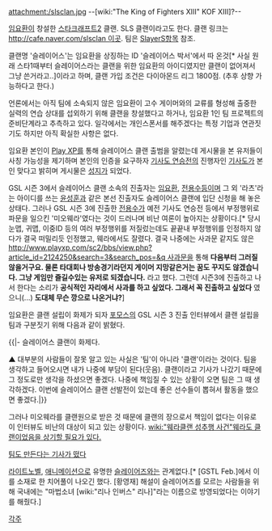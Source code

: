 [[attachment:/slsclan.jpg]]
--[wiki:"The King of Fighters XIII" KOF XIII]?--

[[임요환]]이 창설한 [[스타크래프트2]] 클랜. SLS 클랜이라고도 한다.
클랜 링크는 [[http://cafe.naver.com/slsclan 이곳]].
팀은 [[SlayerS]]항목 참조.


클랜명 '슬레이어스'는 임요환을 상징하는 ID '슬레이어스 박서'에서 따 온것[* 사실 원래 스타1때부터 슬레이어스라는 클랜을 위한 임요환의 아이디였지만 클랜이 없어져서 그냥 쓴거라고..]이라고 하며, 클랜 가입 조건은 다이아몬드 리그 1800점. (추후 상향 가능하다고 한다.)

언론에서는 아직 팀에 소속되지 않은 임요환이 고수 게이머와의 교류를 형성해 출중한 실력의 연습 상대를 섭외하기 위해 클랜을 창설했다고 하거나, 임요환 1인 팀 프로젝트의 준비단계라고 추측하고 있다. 일각에서는 개인스폰서를 해주겠다는 특정 기업과 연관짓기도 하지만 아직 확실한 사항은 없다.

임요환 본인이 [[Play XP]]를 통해 슬레이어스 클랜 출범을 알렸는데 게시물을 본 유저들이 사칭 가능성을 제기하며 본인의 인증을 요구하자 [[기사도 연승전]]의 진행자인 [[기사도]]가 본인 맞다고 밝히며 게시물은 [[성지]]가 되었다.

GSL 시즌 3에서 슬레이어스 클랜 소속의 진출자는 [[임요환]], [[전용수]]등이며 그 외 '라츠'라는 아이디를 쓰는 [[윤성훈]]과 같은 본선 진출자도 슬레이어스 클랜에 입단 신청을 해 놓은 상태다. 그러나 GSL 시즌 3에 진출한 [[전용수]]가 예전 기사도 연승전 등에서 부정행위로 파문을 일으킨 '미오웨라'였다는 것이 드러나며 비난 여론이 높아지는 상황이다.[* 당시 눈맵, 귀맵, 이중ID 등의 여러 부정행위를 저질렀는데도 끝끝내 부정행위를 인정하지 않다가 결국 떠밀리듯 인정했고, 웨라에서도 잘렸다. 결국 나중에는 사과문 같지도 않은 [[http://www.playxp.com/sc2/bbs/view.php?article_id=2124250&search=3&search_pos=&q 사과문]]을 통해 '''다음부터 그러질 않을거구요. 물론 타대회나 방송경기라던지 게이머 지망같은거는 꿈도 꾸지도 않겠습니다. 그냥 게임만 즐길수있는 유저로 되겠습니다.''' 라고 했다. 그런데 시즌3에 진출하고 나서 한다는 소리가 '''공식적인 자리에서 사과를 하고 싶었다. 그래서 꼭 진출하고 싶었다''' 였으니(...) '''도대체 무슨 깡으로 나온거냐?''']

임요환은 클랜 설립이 화제가 되자 [[포모스]]의 GSL 시즌 3 진출 인터뷰에서 클랜 설립을 팀과 구분짓기 위해 다음과 같이 밝혔다.

{{|- 슬레이어스 클랜이 화제다.

▲ 대부분의 사람들이 잘못 알고 있는 사실은 '팀'이 아니라 '클랜'이라는 것이다. 팀을 생각하고 들어오시면 내가 나중에 부담이 된다(웃음). 클랜이라고 기사가 나갔기 때문에 그 정도로만 생각을 하셨으면 좋겠다. 나중에 책임질 수 있는 상황이 오면 팀은 그 때 생각하겠다. 이번에 슬레이어스 클랜 선발전이 있는데 좋은 선수들이 뽑혀서 활동을 했으면 좋겠다.|}}

그러나 미오웨라를 클랜원으로 받은 것 때문에 클랜의 장으로서 책임이 없다는 이유로 이 인터뷰도 비난의 대상이 되고 있는 상황이다. [[wiki:"웨라클랜 성추행 사건"웨라도 클랜이었음을 상기할 필요가 있다.]]

[http://www.thisisgame.com/board/view.php?id=545477&board=0&category=102&subcategory=&page=3&best=&searchmode=&search=&orderby=&token= 팀도 만든다는 기사가 떴다]

[[라이트노벨]], [[애니메이션]]으로 유명한 [[슬레이어즈]]와는 관계없다.[* [GSTL Feb.]에서 이를 소재로 한 치어풀이 나오긴 했다. [황영재] 해설이 슬레이어즈를 모르는 사람들을 위해 국내에는 "마법소녀 [wiki:"리나 인버스" 리나]"라는 이름으로 방영되었다는 이야기를 해줬다.]

[[각주]]
